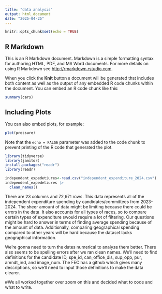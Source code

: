 ```yaml
---
title: "data analysis"
output: html_document
date: "2025-04-25"
---
```


```r
knitr::opts_chunk$set(echo = TRUE)
```

## R Markdown

This is an R Markdown document. Markdown is a simple formatting syntax for authoring HTML, PDF, and MS Word documents. For more details on using R Markdown see <http://rmarkdown.rstudio.com>.

When you click the **Knit** button a document will be generated that includes both content as well as the output of any embedded R code chunks within the document. You can embed an R code chunk like this:

```r
summary(cars)
```

## Including Plots

You can also embed plots, for example:

```r
plot(pressure)
```

Note that the `echo = FALSE` parameter was added to the code chunk to prevent printing of the R code that generated the plot.


```r
library(tidyverse)
library(janitor)
install.packages("readr")
library(readr)   
```

```r
independent_expedetiures<-read.csv("independent_expenditure_2024.csv")
independent_expedetiures |>
  clean_names()

```
There are 23 columns and 72,971 rows. This data represents all of the independent expenditure spending by candidates/committees from 2023-2024. The sheer amount of data might be limiting because there could be errors in the data. It also accounts for all types of races, so to compare certain types of expenditure swould require a lot of filtering. Our questions might be hard to answer in terms of finding average spending because of the amount of data. Additionally, comparing geographical spending compared to other years will be hard because the dataset lacks geographical information.

We're gonna need to turn the dates numerical to analyze them better. There also seems to be spelling errors after we ran clean names. We'll need to find definitions for the candidate ID, spe_id, can_office_dis, sup_opp, pur, amndt_ind, and image_num. The FEC has a github which gives many descriptions, so we'll need to input those definitions to make the data clearer.

#We all worked together over zoom on this and decided what to code and what to write. 